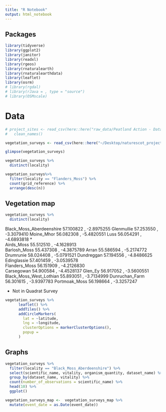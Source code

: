 ```yaml
---
title: "R Notebook"
output: html_notebook
---
```

## Packages
```r
library(tidyverse)
library(ggplot2)
library(janitor)
library(readxl)
library(rgeos)  
library(rnaturalearth)
library(rnaturalearthdata)
library(leaflet)
library(osrm)
# library(rgdal)
# library(rJava = , type = "source")
# library(OSMscale)
```
# Data

```r
# project_sites <- read_csv(here::here("raw_data/Peatland Action - Data - Project sites - CSV.csv")) %>% 
#   clean_names()

vegetation_surveys <- read_csv(here::here("~/Desktop/naturescot_project/data/clean_data/vegetation_surveys.csv"))

```
```r
glimpse(vegetation_surveys)
```

```r
vegetation_surveys %>% 
  distinct(locality)
```

```r
vegetation_surveys%>% 
  filter(locality == "Flanders_Moss") %>% 
  count(grid_reference) %>% 
  arrange(desc(n))

```

## Vegetation map 

```r
vegetation_surveys %>% 
  distinct(locality)
```

Black_Moss_Aberdeenshire		57.100822 , -2.8975255
Glenmullie				          57.253550 , -3.3079410
Moine_Mhor			            56.082308 , -5.4820551
Luss			                  56.054291 , -4.6893818  *  
Airds_Moss	                55.512510 , -4.1628913			
Barlosh_Moss				        55.437308 , -4.3875789
Arran				                55.586594 , -5.2174772      
Drumrunie				            58.024408 , -5.0791521
Dundreggan	                57.194556 , -4.8486625       			
Edinglassie	                57.401459 , -3.0539578      			
Flanders_Moss				        56.151909 , -4.2126830   
Carsegowan				          54.900584 , -4.4528137
Glen_Ey				              56.917052 , -3.5600551
Black_Moss_West_Lothian			55.893051 , -3.7134999
Dunruchan_Farm			        56.301615 , -3.9397783
Portmoak_Moss               56.198664 , -3.3257247 


 * Not in Quadrat Survey
 

```r
vegetation_surveys %>% 
      leaflet() %>% 
      addTiles() %>% 
      addCircleMarkers(
        lat = ~latitude, 
        lng = ~longitude,
        clusterOptions = markerClusterOptions(), 
        popup = 
      )
```
 

 




## Graphs 

```r
vegetation_surveys %>% 
  filter(locality == "Black_Moss_Aberdeenshire") %>% 
  select(scientific_name, vitality, organism_quantity, dataset_name) %>% 
  group_by(dataset_name, vitality) %>% 
  count(number_of_observations = scientific_name) %>% 
  head(10) %>% 
  ggplot()

```


```r
vegetation_surveys_map <-  vegetation_surveys_map %>% 
  mutate(event_date = as.Date(event_date))
```

